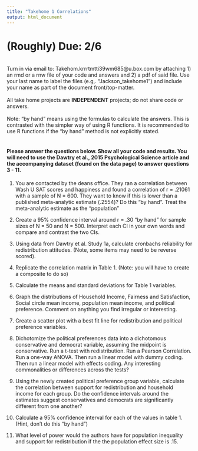 ```yaml
---
title: "Takehome 1 Correlations"
output: html_document
---
```


# (Roughly) Due: 2/6 
<br>
Turn in via email to: Takehom.krrrtmtti39wm685@u.box.com by attaching 1) an rmd or a rnw file of your code and answers and 2) a pdf of said file. Use your last name to label the files (e.g,. "Jackson_takehome1") and include your name as part of the document front/top-matter.  
<br>
All take home projects are **INDEPENDENT** projects; do not share code or answers.   
<br>
Note: "by hand" means using the formulas to calculate the answers. This is contrasted with the simpler way of using R functions. It is recommended to use R functions if the "by hand" method is not explicitly stated. 
<br>
<br>

#### Please answer the questions below. Show all your code and results. You will need to use the Dawtry et al., 2015 Psychological Science article and the accompanying dataset (found on the data page) to answer questions 3 - 11. 

1.  You are contacted by the deans office. They ran a correlation between Wash U SAT scores and happiness and found a correlation of r = .21061 with a sample of N = 600. They want to know if this is lower than a published meta-analytic estimate (.2554)? Do this "by hand". Treat the meta-analytic estimate as the "population" 

2. Create a 95% confidence interval around r = .30 "by hand" for sample sizes of N = 50 and N = 500. Interpret each CI in your own words and compare and contrast the two CIs.   

3. Using data from Dawtry et al. Study 1a, calculate cronbachs reliability for redistribution attitudes. (Note, some items may need to be reverse scored).  

4. Replicate the correlation matrix in Table 1. (Note: you will have to create a composite to do so)   

5. Calculate the means and standard deviations for Table 1 variables. 

6. Graph the distributions of Household Income, Fairness and Satisfaction, Social circle mean income, population mean income, and political preference. Comment on anything you find irregular or interesting.  

7. Create a scatter plot with a best fit line for redistribution and political preference variables.

8. Dichotomize the political preferences data into a dichotomous conservative and democrat variable, assuming the midpoint is conservative. Run a t-test with redistribution. Run a Pearson Correlation. Run a one-way ANOVA. Then run a linear model with dummy coding. Then run a linear model with effects coding. Any interesting commonalities or differences across the tests? 

9. Using the newly created political preference group variable, calculate the correlation between support for redistribution and household income for each group. Do the confidence intervals around the estimates suggest conservatives and democrats are significantly different from one another? 

10. Calculate a 95% confidence interval for each of the values in table 1. (Hint, don't do this "by hand")

11. What level of power would the authors have for population inequality and support for redistribution if the the population effect size is .15. 



